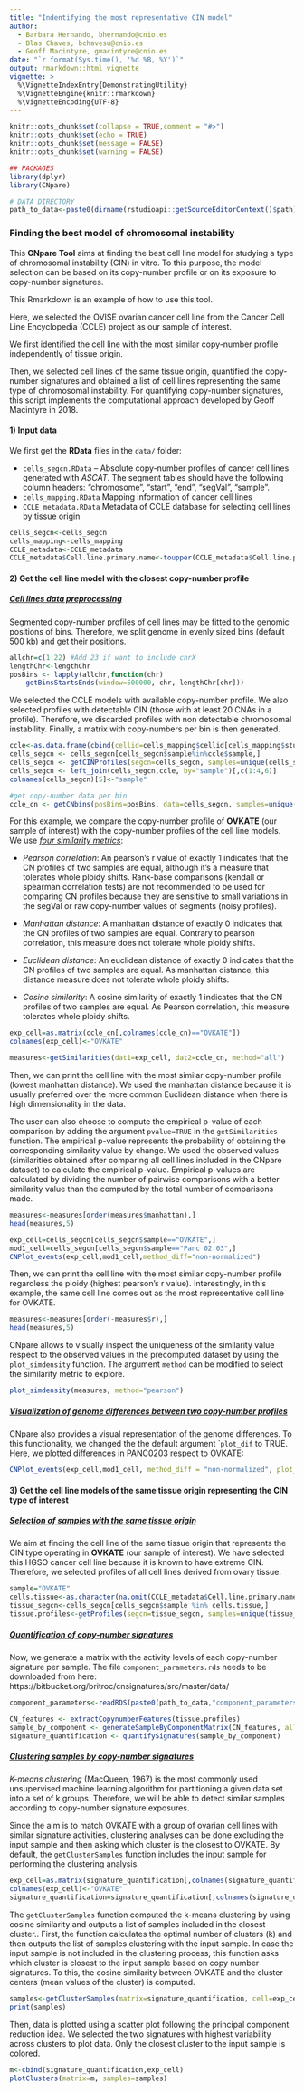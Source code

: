 ---
title: "Indentifying the most representative CIN model"
author:
  - Barbara Hernando, bhernando@cnio.es
  - Blas Chaves, bchavesu@cnio.es
  - Geoff Macintyre, gmacintyre@cnio.es
date: "`r format(Sys.time(), '%d %B, %Y')`"
output: rmarkdown::html_vignette
vignette: >
  %\VignetteIndexEntry{DemonstratingUtility}
  %\VignetteEngine{knitr::rmarkdown}
  %\VignetteEncoding{UTF-8}
---

```{r setup, include=FALSE}
knitr::opts_chunk$set(collapse = TRUE,comment = "#>")
knitr::opts_chunk$set(echo = TRUE)
knitr::opts_chunk$set(message = FALSE)
knitr::opts_chunk$set(warning = FALSE)

## PACKAGES
library(dplyr)
library(CNpare)

# DATA DIRECTORY
path_to_data<-paste0(dirname(rstudioapi::getSourceEditorContext()$path),"/data/")
```

### Finding the best model of chromosomal instability

This **CNpare Tool** aims at finding the best cell line model for studying a type of chromosomal instability (CIN) in vitro. To this purpose, the model selection can be based on its copy-number profile or on its exposure to copy-number signatures.

This Rmarkdown is an example of how to use this tool.

Here, we selected the OVISE ovarian cancer cell line from the Cancer Cell Line Encyclopedia (CCLE) project as our sample of interest.

We first identified the cell line with the most similar copy-number profile independently of tissue origin.

Then, we selected cell lines of the same tissue origin, quantified the copy-number signatures and obtained a list of cell lines representing the same type of chromosomal instability. For quantifying copy-number signatures, this script implements the computational approach developed by Geoff Macintyre in 2018.

#### 1) Input data

We first get the **RData** files in the `data/` folder:

-   `cells_segcn.RData` -- Absolute copy-number profiles of cancer cell lines generated with *ASCAT*. The segment tables should have the following column headers: "chromosome", "start", "end", "segVal", "sample".
-   `cells_mapping.RData` Mapping information of cancer cell lines
-   `CCLE_metadata.RData` Metadata of CCLE database for selecting cell lines by tissue origin

```{r input, include=FALSE}
cells_segcn<-cells_segcn
cells_mapping<-cells_mapping
CCLE_metadata<-CCLE_metadata
CCLE_metadata$Cell.line.primary.name<-toupper(CCLE_metadata$Cell.line.primary.name)
```

#### 2) Get the cell line model with the closest copy-number profile

##### [Cell lines data preprocessing]{.ul}

Segmented copy-number profiles of cell lines may be fitted to the genomic positions of bins. Therefore, we split genome in evenly sized bins (default 500 kb) and get their positions. 
```{r pos_bins}
allchr=c(1:22) #Add 23 if want to include chrX
lengthChr<-lengthChr
posBins <- lapply(allchr,function(chr) 
    getBinsStartsEnds(window=500000, chr, lengthChr[chr]))
```

We selected the CCLE models with available copy-number profile. We also selected profiles with detectable CIN (those with at least 20 CNAs in a profile). Therefore, we discarded profiles with non detectable chromosomal instability. Finally, a matrix with copy-numbers per bin is then generated.

```{r cnbins}
ccle<-as.data.frame(cbind(cellid=cells_mapping$cellid[cells_mapping$study=="CCLE"],sample=cells_mapping$fileid[cells_mapping$study=="CCLE"]))
cells_segcn <- cells_segcn[cells_segcn$sample%in%ccle$sample,]
cells_segcn <- getCINProfiles(segcn=cells_segcn, samples=unique(cells_segcn$sample))
cells_segcn <- left_join(cells_segcn,ccle, by="sample")[,c(1:4,6)]
colnames(cells_segcn)[5]<-"sample"

#get copy-number data per bin
ccle_cn <- getCNbins(posBins=posBins, data=cells_segcn, samples=unique(cells_segcn$sample))
```


For this example, we compare the copy-number profile of **OVKATE** (our sample of interest) with the copy-number profiles of the cell line models. We use [*four similarity metrics*]{.ul}:

-   *Pearson correlation*: An pearson's r value of exactly 1 indicates that the CN profiles of two samples are equal, although it's a measure that tolerates whole ploidy shifts. Rank-base comparisons (kendall or spearman correlation tests) are not recommended to be used for comparing CN profiles because they are sensitive to small variations in the segVal or raw copy-number values of segments (noisy profiles).

-   *Manhattan distance*: A manhattan distance of exactly 0 indicates that the CN profiles of two samples are equal. Contrary to pearson correlation, this measure does not tolerate whole ploidy shifts.

-   *Euclidean distance*: An euclidean distance of exactly 0 indicates that the CN profiles of two samples are equal. As manhattan distance, this distance measure does not tolerate whole ploidy shifts.

-   *Cosine similarity*: A cosine similarity of exactly 1 indicates that the CN profiles of two samples are equal. As Pearson correlation, this measure tolerates whole ploidy shifts.

```{r comparisons, warning=FALSE}
exp_cell=as.matrix(ccle_cn[,colnames(ccle_cn)=="OVKATE"])
colnames(exp_cell)<-"OVKATE"

measures<-getSimilarities(dat1=exp_cell, dat2=ccle_cn, method="all")
```

Then, we can print the cell line with the most similar copy-number profile (lowest manhattan distance). We used the manhattan distance because it is usually preferred over the more common Euclidean distance when there is high dimensionality in the data. 

The user can also choose to compute the empirical p-value of each comparison by adding the argument `pvalue=TRUE` in the `getSimilarities` function. The empirical p-value represents the probability of obtaining the corresponding similarity value by change. We used the observed values (similarities obtained after comparing all cell lines included in the CNpare dataset) to calculate the empirical p-value. Empirical p-values are calculated by dividing the number of pairwise comparisons with a better similarity value than the computed by the total number of comparisons made. 
```{r mclosest_cn, echo=FALSE}
measures<-measures[order(measures$manhattan),]
head(measures,5)
```
```{r plot_top1, fig1, fig.height = 4, fig.width = 8, fig.align = "center", eval=TRUE, echo=FALSE}
exp_cell=cells_segcn[cells_segcn$sample=="OVKATE",]
mod1_cell=cells_segcn[cells_segcn$sample=="Panc 02.03",]
CNPlot_events(exp_cell,mod1_cell,method_diff="non-normalized")
```

Then, we can print the cell line with the most similar copy-number profile regardless the ploidy (highest pearson's r value). Interestingly, in this example, the same cell line comes out as the most representative cell line for OVKATE.
```{r pclosest_cn, echo=FALSE}
measures<-measures[order(-measures$r),]
head(measures,5)
```
CNpare allows to visually inspect the uniqueness of the similarity value respect to the observed values in the precomputed dataset by using the `plot_simdensity` function. The argument `method` can be modified to select the similarity metric to explore.
```{r plot_probability, fig2, fig.height = 4, fig.width = 4, fig.align = "center", eval=TRUE, echo=FALSE}
plot_simdensity(measures, method="pearson")
```

##### [Visualization of genome differences between two copy-number profiles]{.ul}

CNpare also provides a visual representation of the genome differences. To this functionality, we changed the the default argument ``plot_dif` to TRUE. Here, we plotted differences in PANC0203 respect to OVKATE:
```{r plot_differences1, fig3, fig.height = 4, fig.width = 8, fig.align = "center", eval=TRUE, echo=FALSE}
CNPlot_events(exp_cell,mod1_cell, method_diff = "non-normalized", plot_diff = TRUE)
```

#### 3) Get the cell line models of the same tissue origin representing the CIN type of interest

##### [Selection of samples with the same tissue origin]{.ul}

We aim at finding the cell line of the same tissue origin that represents the CIN type operating in **OVKATE** (our sample of interest). We have selected this HGSO cancer cell line because it is known to have extreme CIN. Therefore, we selected profiles of all cell lines derived from ovary tissue.

```{r tissue_origin}
sample="OVKATE"
cells.tissue<-as.character(na.omit(CCLE_metadata$Cell.line.primary.name[CCLE_metadata$Site.Primary == CCLE_metadata$Site.Primary[CCLE_metadata$Cell.line.primary.name == sample]]))
tissue_segcn<-cells_segcn[cells_segcn$sample %in% cells.tissue,]
tissue.profiles<-getProfiles(segcn=tissue_segcn, samples=unique(tissue_segcn$sample))
```

##### [Quantification of copy-number signatures]{.ul}

Now, we generate a matrix with the activity levels of each copy-number signature per sample.
The file `component_parameters.rds` needs to be downloaded from here: https://bitbucket.org/britroc/cnsignatures/src/master/data/
```{r quantify_signs, message=FALSE}
component_parameters<-readRDS(paste0(path_to_data,"component_parameters.rds"))

CN_features <- extractCopynumberFeatures(tissue.profiles)
sample_by_component <- generateSampleByComponentMatrix(CN_features, all_components=component_parameters)
signature_quantification <- quantifySignatures(sample_by_component)
```

##### [Clustering samples by copy-number signatures]{.ul}

*K-means clustering* (MacQueen, 1967) is the most commonly used unsupervised machine learning algorithm for partitioning a given data set into a set of k groups. Therefore, we will be able to detect similar samples according to copy-number signature exposures.

Since the aim is to match OVKATE with a group of ovarian cell lines with similar signature activities, clustering analyses can be done excluding the input sample and then asking which cluster is the closest to OVKATE. By default, the `getClusterSamples` function includes the input sample for performing the clustering analysis.
```{r split_signs}
exp_cell=as.matrix(signature_quantification[,colnames(signature_quantification)=="OVKATE"])
colnames(exp_cell)<-"OVKATE"
signature_quantification=signature_quantification[,colnames(signature_quantification)!="OVKATE"]
```

The `getClusterSamples` function computed the k-means clustering by using cosine similarity and outputs a list of samples included in the closest cluster.. First, the function calculates the optimal number of clusters (k) and then outputs the list of samples clustering with the input sample. In case the input sample is not included in the clustering process, this function asks which cluster is closest to the input sample based on copy number signatures. To this, the cosine similarity between OVKATE and the cluster centers (mean values of the cluster) is computed. 

```{r closest_cluster}
samples<-getClusterSamples(matrix=signature_quantification, cell=exp_cell)
print(samples)
```


Then, data is plotted using a scatter plot following the principal component reduction idea. We selected the two signatures with highest variability across clusters to plot data. Only the closest cluster to the input sample is colored.
```{r plot_clusters, fig4, fig.height = 6, fig.width = 6, fig.align = "center", eval=TRUE, echo=FALSE, message=FALSE}
m<-cbind(signature_quantification,exp_cell)
plotClusters(matrix=m, samples=samples)
```
